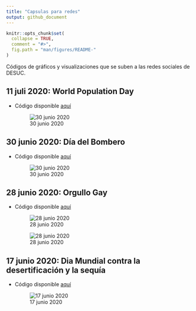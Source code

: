 ```yaml
---
title: "Capsulas para redes"
output: github_document
---
```


<!-- README.md is generated from README.Rmd. Please edit that file -->


```r
knitr::opts_chunk$set(
  collapse = TRUE,
  comment = "#>",
  fig.path = "man/figures/README-"
)
```

Códigos de gráficos y visualizaciones que se suben a las redes sociales de DESUC.

## 11 juli 2020: World Population Day

- Código disponible [aquí](R/200711-dia_poblacion_mundial.R)

  ![30 junio 2020](outputs/200711-dia_poblacion_mundial.png)


## 30 junio 2020: Día del Bombero

- Código disponible [aquí](/R/200630-dia_bombero.R)

  ![30 junio 2020](outputs/dia_bomberos.png)


## 28 junio 2020: Orgullo Gay 

- Código disponible [aquí](/R/200628-dia_orgullo_gay.R)

  ![28 junio 2020](outputs/orgullo_gay_casen2017.png)

  ![28 junio 2020](outputs/orgullo_gay_injuv2018.png)


## 17 junio 2020: Dia Mundial contra la desertificación y la sequía

- Código disponible [aquí](/R/200617-dia_mundial_sequia.R)

  ![17 junio 2020](outputs/200617_dia_mundial_sequia.png)

